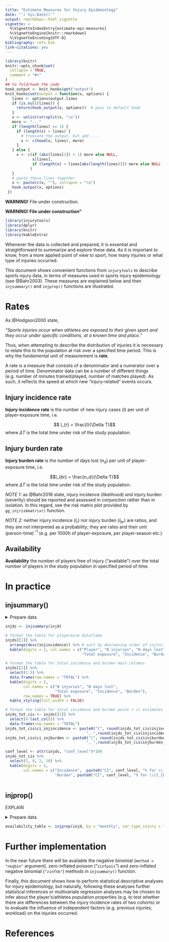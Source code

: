 ```yaml
---
title: "Estimate Measures for Injury Epidemiology"
date: "`r Sys.Date()`"
output: rmarkdown::html_vignette
vignette: >
  %\VignetteIndexEntry{estimate-epi-measures}
  %\VignetteEngine{knitr::rmarkdown}
  %\VignetteEncoding{UTF-8}
bibliography: refs.bib
link-citations: yes
---
```


```r
library(knitr)
knitr::opts_chunk$set(
  collapse = TRUE,
  comment = "#>"
)
## to fold/hook the code
hook_output <- knit_hooks$get("output")
knit_hooks$set(output = function(x, options) {
   lines <- options$output.lines
   if (is.null(lines)) {
     return(hook_output(x, options))  # pass to default hook
   }
   x <- unlist(strsplit(x, "\n"))
   more <- "..."
   if (length(lines) == 1) {
     if (length(x) > lines) {
       # truncate the output, but add ....
       x <- c(head(x, lines), more)
     }
   } else {
     x <- c(if (abs(lines[1]) > 1) more else NULL,
            x[lines],
            if (length(x) > lines[abs(length(lines))]) more else NULL
           )
   }
   # paste these lines together
   x <- paste(c(x, ""), collapse = "\n")
   hook_output(x, options)
 })
```


<div class="alert alert-danger">
  <strong>WARNING!</strong> File under construction.
</div>    

**WARNING! File under construction"**

```r
library(injurytools)
library(dplyr)
library(knitr)
library(kableExtra)
```

Whenever the data is collected and prepared, it is essential and straightforward to summarize and explore these data. As it is important to know, from a more applied point of view to sport, how many injuries or what type of injuries occurred.

This document shows convenient functions from `injurytools` to describe sports injury data, in terms of measures used in sports injury epidemiology (see @Bahr2003). These measures are explained below and then `injsummary()` and `injprop()` functions are illustrated.

# Rates

As @Hodgson2000 state,

*"Sports injuries occur when athletes are exposed to their given sport and they occur under specific conditions, at a known time and place."* 

Thus, when attempting to describe the distribution of injuries it is necessary to relate this to the population at risk over a specified time period. This is why the fundamental unit of measurement is **rate**.

A rate is a measure that consists of a denominator and a numerator over a period of time. Denominator data can be a number of different things (e.g. number of minutes trained/played, number of matches played). As such, it reflects the speed at which new "injury-related" events occurs.

## Injury incidence rate

**Injury incidence rate** is the number of new injury cases ($I$) per unit of player-exposure time, i.e.

$$ I_{r} = \frac{I}{\Delta T}$$
where $\Delta T$ is the total time under risk of the study population.

## Injury burden rate

**Injury burden rate** is the number of days lost ($n_d$) per unit of player-exposure time, i.e.

$$I_{br} = \frac{n_d}{\Delta T}$$
where $\Delta T$ is the total time under risk of the study population.

*NOTE 1:* as @Bahr2018 state, injury incidence (likelihood) and injury burden (severity) should be reported and assessed in conjunction rather than in isolation. In this regard, see the risk matrix plot provided by `gg_injriskmatrix()` function. 

*NOTE 2:* neither injury incidence ($I_r$) nor injury burden ($I_{br}$) are ratios, and they are not interpreted as a probability; they are rates and their unit (person-time)$^{-1}$ (e.g. per 1000h of player-exposure, per player-season etc.).


## Availability

**Availability** the number of players free of injury ("available") over the total number of players in the study population in specified period of time. 

# In practice

## injsummary()

<details>

<summary>
  Prepare data
</summary>

```r
df_exposures <- prepare_exp(raw_df_exposures, player = "player_name",
                            date = "year", time_expo = "minutes_played")
df_injuries  <- prepare_inj(raw_df_injuries, player = "player_name",
                            date_injured = "from", date_recovered = "until")
injd         <- prepare_all(data_exposures = df_exposures,
                            data_injuries  = df_injuries,
                            exp_unit = "matches_minutes")
```


</details>

```r
injds <- injsummary(injd)

# format the table for playerwise dataframe
injds[[1]] %>% 
  arrange(desc(injincidence)) %>% # sort by decreasing order of injincidence
  kable(digits = 2, col.names = c("Player", "N injuries", "N days lost",
                                  "Total exposure", "Incidence", "Burden"))

# format the table for total incidence and burden main columns
injds[[2]] %>% 
  select(1:5) %>% 
  data.frame(row.names = "TOTAL") %>% 
  kable(digits = 2,
        col.names = c("N injuries", "N days lost",
                      "Total exposure", "Incidence", "Burden"),
        row.names = TRUE) %>% 
  kable_styling(full_width = FALSE)

# format the table for total incidence and burden point + ci estimates
injds_tot_cis <- injds[[2]] %>% 
  select(4:last_col()) %>% 
  data.frame(row.names = "TOTAL")
injds_tot_cis$ci_injincidence <- paste0("[", round(injds_tot_cis$injincidence_lower, 1),
                                    ", ",round(injds_tot_cis$injincidence_upper, 1), "]")
injds_tot_cis$ci_injburden <- paste0("[", round(injds_tot_cis$injburden_lower, 1),
                                    ", ",round(injds_tot_cis$injburden_upper, 1), "]")

conf_level <- attr(injds, "conf_level")*100
injds_tot_cis %>% 
  select(1, 9, 2, 10) %>% 
  kable(digits = 2,
        col.names = c("Incidence",  paste0("CI", conf_level, "% for \\(I_r\\)"), 
                      "Burden", paste0("CI", conf_level, "% for \\(I_{br}\\)")))
  
```


## injprop()

EXPLAIN

<details>

<summary>
  Prepare data
</summary>

```r
df_exposures <- prepare_exp(raw_df_exposures, player = "player_name",
                            date = "year", time_expo = "minutes_played")
df_injuries  <- prepare_inj(raw_df_injuries, player = "player_name",
                            date_injured = "from", date_recovered = "until")
injd         <- prepare_all(data_exposures = df_exposures,
                            data_injuries  = df_injuries,
                            exp_unit = "matches_minutes")
```

</details>

```r
availability_table <- injprop(injd, by = "monthly", var_type_injury = "injury_type")
```


# Further implementation

In the near future there will be available the negative binomial (`method = "negbin"` argument), zero-inflated poisson ("`zinfpois`") and zero-inflated negative binomial (`"zinfnb"`) methods in `injsummary()` function.

Finally, this document shows how to perform statistical descriptive analyses for injury epidemiology, but naturally, following these analyses further statistical inferences or multivariate regression analyses may be chosen to infer about the player's/athletes population properties (e.g. to test whether there are differences between the injury incidence rates of two cohorts) or to evaluate the influence of independent factors (e.g. previous injuries, workload) on the injuries occurred.    

# References

